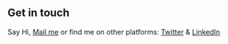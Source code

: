## Get in touch

Say Hi, [Mail me](mailto:stdhruv2104@gmail.com) or find me on other platforms: [Twitter](https://twitter.com/call_me_dag) & [LinkedIn](https://www.linkedin.com/in/dhruv-aggarwal-/)
